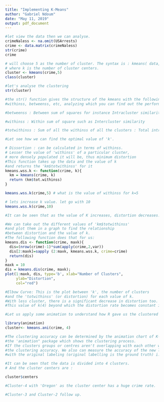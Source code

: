 ---
title: "Implementing K-Means"
author: "Gabriel Ndoum"
date: "May 11, 2019"
output: pdf_document
---

```{r}

#let view the data then we can analyse.
crimeNaless <- na.omit(USArrests)
crime <- data.matrix(crimeNaless)
str(crime)
crime

# will choose 5 as the number of cluster. The syntax is : kmeans( data, k) 
# where k is the number of cluster centers.
cluster <- kmeans(crime,5)
class(cluster)

#let's analyse the clustering
str(cluster)

#the str() function gives the structure of the kmeans with the following parameters:
#withinss, betweenss, etc, analyzing which you can find out the performance of kmeans.

#betweenss : Between sum of squares for instance Intracluster similarity

#withinss : Within sum of square such as Intercluster similarity

#totwithinss : Sum of all the withinss of all the clusters : Total intra-cluster similarity

#Let see how we can find the optimal value of 'k'.

# Dissortion : can be calculated in terms of withinss.
# Lesser the value of 'withinss' of a particular cluster,
# more densely populated it will be, thus minimum distortion
#This function takes up the data and the value of k 
#and returns the 'km$totwithinss' for it
kmeans.wss.k <- function(crime, k){
  km = kmeans(crime, k)
  return (km$tot.withinss)
}

kmeans.wss.k(crime,5) # what is the value of withinss for k=5

# lets increase k value. let go with 10
kmeans.wss.k(crime,10)

#It can be seen that as the value of K increases, distortion decreases.

#We can take out the different values of 'km$totwithinss' 
#and plot them in a graph to find the relationship 
#between distortion and the value of k. 
#The following function does that for us:
kmeans.dis <- function(crime, maxk){
  dis=(nrow(crime)-1)*sum(apply(crime,2,var))
  dis[2:maxk]=sapply (2:maxk, kmeans.wss.k, crime=crime)
  return(dis)
}
maxk = 10
dis = kmeans.dis(crime, maxk);
plot(1:maxk, dis, type='b', xlab="Number of Clusters",
     ylab="Distortion",
     col="red")

#Elbow Curve: This is the plot between 'k', the number of clusters 
#and the 'totwithinss' (or distortion) for each value of k. 
#With less cluster, there is a significant decrease in distortion too. 
#This value of k(4) beyond which the distortion rate becomes constant is the optimal value

#Let us apply some animation to understand how R gave us the clustered results.

library(animation)
cluster<- kmeans.ani(crime, 4)

#The clustering accuracy can be determined by the animation chart of K-means clustering using 
#the 'animation" package which shows the clustering process. 
#If the clusters groups or centres aren't overlapping with each other we can conclude
#the clustering accuracy. We also can measure the accuracy of the new labelling by comparing it 
#with the original labeling (original labelling is the ground truth) i.e using a table function

#It can be seen that the data is divided into 4 clusters. 
# And the cluster centers are :

cluster$centers

#Cluster-4 with 'Oregon' as the cluster center has a huge crime rate.

#Cluster-3 and Cluster-2 follow up.
```

